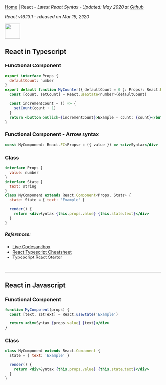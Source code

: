 
[Home](/) | React - _Latest React Syntax - Updated: May 2020 at [Github](https://github.com/ngduc/syntax.codes)_

_React v16.13.1 - released on Mar 19, 2020_

<img src="https://upload.wikimedia.org/wikipedia/commons/thumb/a/a7/React-icon.svg/1024px-React-icon.svg.png" height="48" />

## React in Typescript

### Functional Component

```.jsx
export interface Props {
  defaultCount: number
}
export default function MyCounter({ defaultCount = 0 }: Props): React.ReactElement {
  const [count, setCount] = React.useState<number>(defaultCount)

  const incrementCount = () => {
    setCount(count + 1)
  }
  return <button onClick={incrementCount}>Example - count: {count}</button>
}
```

### Functional Component - Arrow syntax

```.jsx
const MyComponent: React.FC<Props> = ({ value }) => <div>Syntax</div>
```

### Class

```.jsx
interface Props {
  value: number
}
interface State {
  text: string
}
class MyComponent extends React.Component<Props, State> {
  state: State = { text: 'Example' }

  render() {
    return <div>Syntax {this.props.value} {this.state.text}</div>
  }
}
```

##### References:
- [Live Codesandbox](https://codesandbox.io/s/react-typescript-estfk?file=/src/MyCounter.tsx)
- [React Typescript Cheatsheet](https://github.com/typescript-cheatsheets/react-typescript-cheatsheet)
- [Typescript React Starter](https://github.com/microsoft/TypeScript-React-Starter)

#
---------------

## React in Javascript

### Functional Component

```.jsx
function MyComponent(props) {
  const [text, setText] = React.useState('Example')

  return <div>Syntax {props.value} {text}</div> 
}
```

### Class

```.jsx
class MyComponent extends React.Component {
  state = { text: 'Example' }

  render() {
    return <div>Syntax {this.props.value} {this.state.text}</div>
  }
}
```
